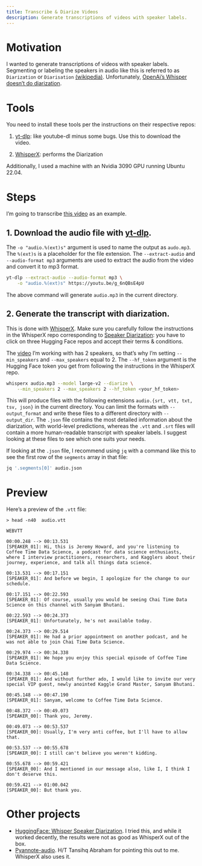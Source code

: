 ```yaml
---
title: Transcribe & Diarize Videos
description: Generate transcriptions of videos with speaker labels.
---
```


# Motivation

I wanted to generate transcriptions of videos with speaker labels. Segmenting or labeling the speakers in audio like this is referred to as `Diarization` or `Diarisation` [(wikipedia)](https://en.wikipedia.org/wiki/Speaker_diarisation).  Unfortunately, [OpenAi's Whisper doesn't do diarization](https://github.com/openai/whisper/discussions/264).

# Tools

You need to install these tools per the instructions on their respective repos:

1. [yt-dlp](https://github.com/yt-dlp/yt-dlp): like youtube-dl minus some bugs. Use this to download the video.

2. [WhisperX](https://github.com/m-bain/whisperX): performs the Diarization

Additionally, I used a machine with an Nvidia 3090 GPU running Ubuntu 22.04.

# Steps

I'm going to transcribe [this video](https://youtu.be/g_6nQBsE4pU) as an example.

## 1. Download the audio file with [yt-dlp](https://github.com/yt-dlp/yt-dlp).  

The `-o "audio.%(ext)s"` argument is used to name the output as `audo.mp3`.  The `%(ext)s` is a placeholder for the file extension.  The `--extract-audio` and `--audio-format mp3` arguments are used to extract the audio from the video and convert it to mp3 format.

```bash
yt-dlp --extract-audio --audio-format mp3 \
    -o "audio.%(ext)s" https://youtu.be/g_6nQBsE4pU
```

The above command will generate `audio.mp3` in the current directory.

## 2. Generate the transcript with diarization.  

This is done with [WhisperX](https://github.com/m-bain/whisperX).  Make sure you carefully follow the instructions in the WhisperX repo corresponding to [Speaker Diarization](https://github.com/m-bain/whisperX#speaker-diarization): you have to click on three Hugging Face repos and accept their terms & conditions.

The [video](https://youtu.be/g_6nQBsE4pU) I'm working with has 2 speakers, so that's why I'm setting `--min_speakers` and `--max_speakers` equal to 2.  The `--hf_token` argument is the Hugging Face token you get from following the instructions in the WhisperX repo.

```bash
whisperx audio.mp3 --model large-v2 --diarize \
    --min_speakers 2 --max_speakers 2 --hf_token <your_hf_token>
```

This will produce files with the following extensions `audio.{srt, vtt, txt, tsv, json}` in the current directory.  You can limit the formats with ` --output_format` and write these files to a different directory with `--output_dir`.  The `.json` file contains the most detailed information about the diarization, with world-level predictions, whereas the `.vtt` and `.srt` files will contain a more human-readable transcript with speaker labels.  I suggest looking at these files to see which one suits your needs.

If looking at the `.json` file, I recommend using `jq` with a command like this to see the first row of the `segments` array in that file:

```bash
jq '.segments[0]' audio.json
```

# Preview

Here's a preview of the `.vtt` file:

```
> head -n40  audio.vtt

WEBVTT

00:00.248 --> 00:13.531
[SPEAKER_01]: Hi, this is Jeremy Howard, and you're listening to Coffee Time Data Science, a podcast for data science enthusiasts, where I interview practitioners, researchers, and Kagglers about their journey, experience, and talk all things data science.

00:13.531 --> 00:17.151
[SPEAKER_01]: And before we begin, I apologize for the change to our schedule.

00:17.151 --> 00:22.593
[SPEAKER_01]: Of course, usually you would be seeing Chai Time Data Science on this channel with Sanyam Bhutani.

00:22.593 --> 00:24.373
[SPEAKER_01]: Unfortunately, he's not available today.

00:24.373 --> 00:29.514
[SPEAKER_01]: He had a prior appointment on another podcast, and he was not able to join Chai Time Data Science.

00:29.974 --> 00:34.338
[SPEAKER_01]: We hope you enjoy this special episode of Coffee Time Data Science.

00:34.338 --> 00:45.148
[SPEAKER_01]: And without further ado, I would like to invite our very special VIP guest, newly anointed Kaggle Grand Master, Sanyam Bhutani.

00:45.148 --> 00:47.190
[SPEAKER_01]: Sanyam, welcome to Coffee Time Data Science.

00:48.372 --> 00:49.073
[SPEAKER_00]: Thank you, Jeremy.

00:49.073 --> 00:53.537
[SPEAKER_00]: Usually, I'm very anti coffee, but I'll have to allow that.

00:53.537 --> 00:55.678
[SPEAKER_00]: I still can't believe you weren't kidding.

00:55.678 --> 00:59.421
[SPEAKER_00]: And I mentioned in our message also, like I, I think I don't deserve this.

00:59.421 --> 01:00.042
[SPEAKER_00]: But thank you.
```


# Other projects

- [HuggingFace: Whisper Speaker Diarization](https://huggingface.co/spaces/vumichien/Whisper_speaker_diarization). I tried this, and while it worked decently, the results were not as good as WhisperX out of the box.
- [Pyannote-audio](https://github.com/pyannote/pyannote-audio). H/T Tansihq Abraham for pointing this out to me.  WhisperX also uses it.
